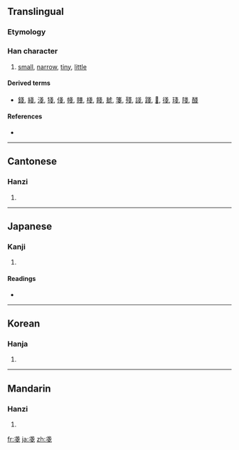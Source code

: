 {{also|戋}}
==Translingual==

===Etymology===
{{Han compound|戈|戈|ls=ic}}

===Han character===
{{Han char|rn=62|rad=戈|as=04|sn=8|four=5350<sub>3</sub>|canj=戈戈 (II)|ids=⿱戈戈}}

# [[small]], [[narrow]], [[tiny]], [[little]]

====Derived terms====
* [[錢]], [[綫]], [[淺]], [[㹽]], [[俴]], [[帴]], [[賤]], [[棧]], [[餞]], [[虦]], [[箋]], [[殘]], [[諓]], [[踐]], [[𧗸]], [[㣤]], [[琖]], [[䧖]], [[醆]]

====References====
* {{Han ref|kx=0412.140|dkj=11559|dj=0754.120|hdz=21402.060|uh=6214|ud=25108|bh=CCB1|bd=52401}}

----

==Cantonese==

===Hanzi===
{{yue-hanzi|jyut=|y=jin1|sim=戋}}

# {{defn|Cantonese|sort=戈04}}

----

==Japanese==

===Kanji===
{{ja-kanji|grade=|rs=戈04}}

# {{defn|Japanese|sort=戈04}}

====Readings====
* {{ja-readings|on=[[さん]] (san), [[せん]] (sen), [[ざん]] (zan)|kun=[[そこなう]] (sokonau), [[あまり]] (amari), [[せまい]] (semai)}}

----

==Korean==

===Hanja===
{{ko-hanja|hangeul=잔|eumhun=|rv=jan|mr=chan|y=can}}

# {{defn|Korean|sort=戈04}}

----

==Mandarin==

===Hanzi===
{{cmn-hanzi|sim=戋|pin=[[jiān]] ([[jian1]])|wg=chien<sup>1</sup>}}

# {{defn|Mandarin|sort=戈04}}

[[fr:戔]]
[[ja:戔]]
[[zh:戔]]
